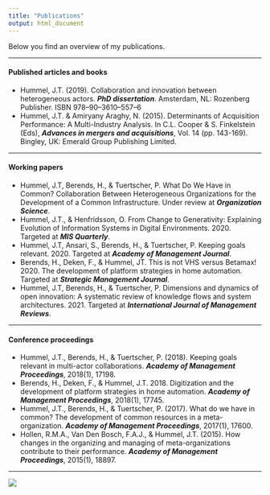 ```yaml
---
title: "Publications"
output: html_document
---
```

Below you find an overview of my publications.

***
#### Published articles and books
+ Hummel, J.T. (2019). Collaboration and innovation between heterogeneous actors. ***PhD dissertation***. Amsterdam, NL: Rozenberg Publisher. ISBN 978–90–3610–557–6
+ Hummel, J.T. & Amiryany Araghy, N. (2015). Determinants of Acquisition Performance: A Multi-Industry Analysis. In C.L. Cooper & S. Finkelstein (Eds), ***Advances in mergers and acquisitions***, Vol. 14 (pp. 143-169). Bingley, UK: Emerald Group Publishing Limited.


***
#### Working papers
+ Hummel, J.T, Berends, H., & Tuertscher, P. What Do We Have in Common? Collaboration Between Heterogeneous Organizations for the Development of a Common Infrastructure. Under review at ***Organization Science***.
+ Hummel, J.T., & Henfridsson, O. From Change to Generativity: Explaining Evolution of Information Systems in Digital Environments. 2020. Targeted at ***MIS Quarterly***.
+ Hummel, J.T, Ansari, S., Berends, H., & Tuertscher, P. Keeping goals relevant. 2020. Targeted at ***Academy of Management Journal***.
+ Berends, H., Deken, F., & Hummel, JT. This is not VHS versus Betamax! 2020. The development of platform strategies in home automation. Targeted at ***Strategic Management Journal***.
+ Hummel, J.T, Berends, H., & Tuertscher, P. Dimensions and dynamics of open innovation: A systematic review of knowledge flows and system architectures. 2021. Targeted at ***International Journal of Management Reviews***.

***
#### Conference proceedings
+ Hummel, J.T., Berends, H., & Tuertscher, P. (2018). Keeping goals relevant in multi-actor collaborations. ***Academy of Management Proceedings***, 2018(1), 17198.
+ Berends, H., Deken, F., & Hummel, J.T. 2018. Digitization and the development of platform strategies in home automation. ***Academy of Management Proceedings***, 2018(1), 17745.
+ Hummel, J.T., Berends, H., & Tuertscher, P. (2017). What do we have in common? The development of common resources in a meta-organization. ***Academy of Management Proceedings***, 2017(1), 17600.
+ Hollen, R.M.A., Van Den Bosch, F.A.J., & Hummel, J.T. (2015). How changes in the organizing and managing of meta-organizations contribute to their performance. ***Academy of Management Proceedings***, 2015(1), 18897.

***

![](https://www.jochemhummel.com/pictures/IMG_1950.JPG)